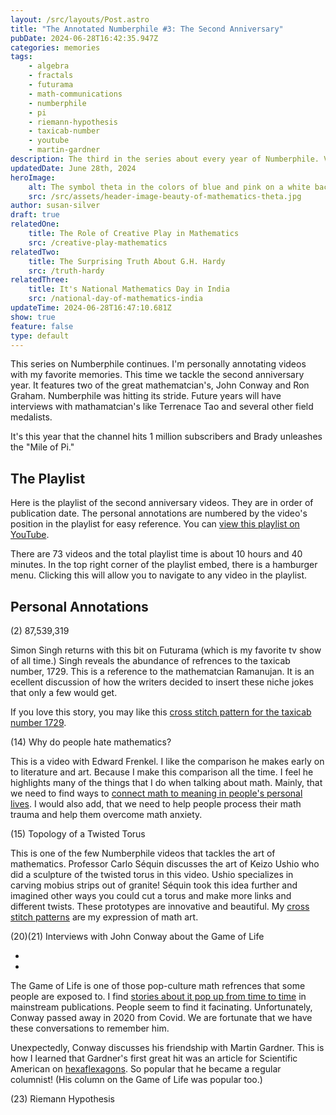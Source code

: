 ```yaml
---
layout: /src/layouts/Post.astro
title: "The Annotated Numberphile #3: The Second Anniversary"
pubDate: 2024-06-28T16:42:35.947Z
categories: memories
tags:
    - algebra
    - fractals
    - futurama
    - math-communications
    - numberphile
    - pi
    - riemann-hypothesis
    - taxicab-number
    - youtube
    - martin-gardner
description: The third in the series about every year of Numberphile. Videos about Algebriac Geometry, the Mandelbrot Set, and the Taxicab Number.
updatedDate: June 28th, 2024
heroImage:
    alt: The symbol theta in the colors of blue and pink on a white background.
    src: /src/assets/header-image-beauty-of-mathematics-theta.jpg
author: susan-silver
draft: true
relatedOne:
    title: The Role of Creative Play in Mathematics
    src: /creative-play-mathematics
relatedTwo:
    title: The Surprising Truth About G.H. Hardy
    src: /truth-hardy
relatedThree:
    title: It's National Mathematics Day in India
    src: /national-day-of-mathematics-india
updateTime: 2024-06-28T16:47:10.681Z
show: true
feature: false
type: default
---
```



 This series on Numberphile continues. I'm personally annotating videos with my favorite memories. This time we tackle the second anniversary year. It features two of the great mathematcian's, John Conway and Ron Graham. Numberphile was hitting its stride. Future years will have interviews with mathamatcian's like Terrenace Tao and several other field medalists. 
 
 It's this year that the channel hits 1 million subscribers and Brady unleashes the "Mile of Pi."

<SeriesMenu />


## The Playlist

Here is the playlist of the second anniversary videos. They are in order of publication date. The personal annotations are numbered by the video's position in the playlist for easy reference. You can [view this playlist on YouTube](https://youtube.com/playlist?list=PLLL_2f0y97l8faLkerCnb5uQoxnEoyjdn&si=0jRFnVH7ypR9QKAS). 

There are 73 videos and the total playlist time is about 10 hours and 40 minutes. In the top right corner of the playlist embed, there is a hamburger menu. Clicking this will allow you to navigate to any video in the playlist. 

<PlaylistThree />


## Personal Annotations

(2) 87,539,319
<YouTube id="https://youtu.be/bJDiZi9dqOg?si=-RnHUKeYDcX0me_M" />

Simon Singh returns with this bit on Futurama (which is my favorite tv show of all time.) Singh reveals the abundance of refrences to the taxicab number, 1729. This is a reference to the mathematcian Ramanujan. It is an ecellent discussion of how the writers decided to insert these niche jokes that only a few would get. 

If you love this story, you may like this [cross stitch pattern for the taxicab number 1729](/patterns/Taxicab-Number.pdf). 

(14) Why do people hate mathematics?
<YouTube id="https://youtu.be/Yexc19j3TjE?si=8AbpS9SEyX2qjmDs" />

This is a video with Edward Frenkel. I like the comparison he makes early on to literature and art. Because I make this comparison all the time. I feel he highlights many of the things that I do when talking about math. Mainly, that we need to find ways to [connect math to meaning in people's personal lives](/a-writers-illicit-love-affair-with-mathematics). I would also add, that we need to help people process their math trauma and help them overcome math anxiety. 

(15) Topology of a Twisted Torus
<YouTube id="https://youtu.be/3_VydFQmtZ8?si=wUDYlOPDyOa2q8ab" />

This is one of the few Numberphile videos that tackles the art of mathematics. Professor Carlo Séquin discusses the art of Keizo Ushio who did a sculpture of the twisted torus in this video. Ushio specializes in carving mobius strips out of granite! Séquin took this idea further and imagined other ways you could cut a torus and make more links and different twists. These prototypes are innovative and beautiful. My [cross stitch patterns](/downloads) are my expression of math art.

(20)(21) Interviews with John Conway about the Game of Life
- <YouTube id="https://youtu.be/E8kUJL04ELA?si=F1BLj4NIy2Wuc46w" />
- <YouTube id="https://youtu.be/R9Plq-D1gEk?si=Y74qsTPE-BNRWyuw" />

The Game of Life is one of those pop-culture math refrences that some people are exposed to. I find [stories about it pop up from time to time](https://www.newscientist.com/article/2407617-decades-old-mathematical-mystery-about-the-game-of-life-finally-solved/) in mainstream publications. People seem to find it facinating. Unfortunately, Conway passed away in 2020 from Covid. We are fortunate that we have these conversations to remember him.  

Unexpectedly, Conway discusses his friendship with Martin Gardner. This is how I learned that Gardner's first great hit was an article for Scientific American on [hexaflexagons](https://martin-gardner.org/SciAm1.html). So popular that he became a regular columnist! (His column on the Game of Life was popular too.)

(23) Riemann Hypothesis
<YouTube id="https://youtu.be/d6c6uIyieoo?si=X9S2Uh3-tPgWayOG" />